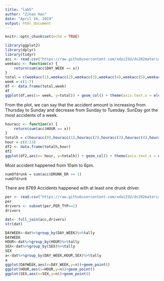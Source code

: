 ```yaml
---
title: "lab5"
author: "Zihao Han"
date: "April 16, 2019"
output: html_document
---
```


```r
knitr::opts_chunk$set(echo = TRUE)
```

```r
library(ggplot2)
library(dplyr)
library(tidyr)
acc <- read.csv("https://raw.githubusercontent.com/xdaiISU/ds202materials/master/hwlabs/fars2017/accident.csv", stringsAsFactors = FALSE)
weekacc <- function(x) {
    return(sum(acc$DAY_WEEK == x))
}
total = c(weekacc(1),weekacc(2),weekacc(3),weekacc(4),weekacc(5),weekacc(6),weekacc(7))
week = c(1:7)
df <- data.frame(total,week)
df
ggplot(df,aes(x= week, y=total)) + geom_col() + theme(axis.text.x = element_text(angle = 0, hjust = 1)) + xlab("Days of Week") + ylab("Amount of accidents happened") + ggtitle("Accidents happened on days")
```

From the plot, we can say that the accident amount is increasing from Thursday to Sunday and decrease from Sunday to Tuesday. SunDay got the most accidents of a week.

```r
houracc <- function(x) {
    return(sum(acc$HOUR == x))
}
totalh = c(houracc(0),houracc(1),houracc(2),houracc(3),houracc(4),houracc(5),houracc(6),houracc(7),houracc(8),houracc(9),houracc(10),houracc(11),houracc(12),houracc(13),houracc(14),houracc(15),houracc(16),houracc(17),houracc(18),houracc(19),houracc(20),houracc(21),houracc(22),houracc(23))
hour = c(0:23)
df2 <- data.frame(totalh,hour)
df2
ggplot(df2,aes(x= hour, y=totalh)) + geom_col() + theme(axis.text.x = element_text(angle = 0, hjust = 1)) + xlab("hours of day") + ylab("Amount of accidents happened") + ggtitle("Accidents happened on hours")
```

Most accident happened from 10am to 6pm.
```r
numOfdrunk = sum(acc$DRUNK_DR >= 1)
numOfdrunk
```

There are 8769 Accidents happened with at least one drunk driver.

```r
per <- read.csv("https://raw.githubusercontent.com/xdaiISU/ds202materials/master/hwlabs/fars2017/person.csv", stringsAsFactors = FALSE)
per
drivers <- subset(per,PER_TYP==1)
drivers

```

```r
dat<- full_join(acc,drivers)
str(dat)


```

```r
DAYWEEK<-dat%>%group_by(DAY_WEEK)%>%tally
DAYWEEK
HOUR<-dat%>%group_by(HOUR)%>%tally
SEX<-dat%>%group_by(SEX)%>%tally
SEX
a<-dat%>%group_by(DAY_WEEK,HOUR,SEX)%>%tally
a
ggplot(DAYWEEK,aes(x=DAY_WEEK,y=n))+geom_point()
ggplot(HOUR,aes(x=HOUR,y=n))+geom_point()
ggplot(SEX,aes(x=SEX,y=n))+geom_point()
```
